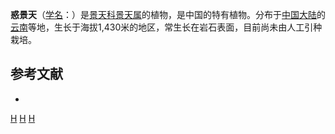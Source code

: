 {{Speciesbox 
| genus = Sedum
| species = dolosum
| authority = [[傅坤俊|K. T. Fu]]
}}

'''惑景天'''（[[学名|学名]]：{{lang|la|''Sedum dolosum''}}）是[[景天科|景天科]][[景天属|景天属]]的植物，是中国的特有植物。分布于[[中国大陆|中国大陆]]的[[云南|云南]]等地，生长于海拔1,430米的地区，常生长在岩石表面，目前尚未由人工引种栽培。

== 参考文献 ==
{{refbegin}}
* {{cite web| url =http://www.bioinfo.cn/db05/KmzwSpecies.php?action=view&id=4848| title =惑景天| work =中国高等植物数据库全库| publisher =中国科学院微生物研究所| author =昆明植物研究所| accessdate =2009-02-25| deadurl =yes| archiveurl =https://web.archive.org/web/20160305025812/http://www.bioinfo.cn/db05/KmzwSpecies.php?action=view&id=4848| archivedate =2016-03-05}}
{{refend}}
{{Taxonbar|from=Q11073316}}

{{DEFAULTSORT:Sedum dolosum}}
[[Category:景天属|H]]
[[Category:中國特有植物|H]]
[[Category:云南植物|H]]